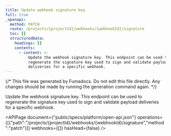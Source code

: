 ```yaml
---
title: Update webhook signature key
full: true
_openapi:
  method: PATCH
  route: /projects/{projectId}/webhooks/{webhookId}/signature
  toc: []
  structuredData:
    headings: []
    contents:
      - content: >-
          Update the webhook signature key. This endpoint can be used to
          regenerate the signature key used to sign and validate payload
          deliveries for a specific webhook.
---
```


{/* This file was generated by Fumadocs. Do not edit this file directly. Any changes should be made by running the generation command again. */}

Update the webhook signature key. This endpoint can be used to regenerate the signature key used to sign and validate payload deliveries for a specific webhook.

<APIPage document={"public/specs/platform/open-api.json"} operations={[{"path":"/projects/{projectId}/webhooks/{webhookId}/signature","method":"patch"}]} webhooks={[]} hasHead={false} />